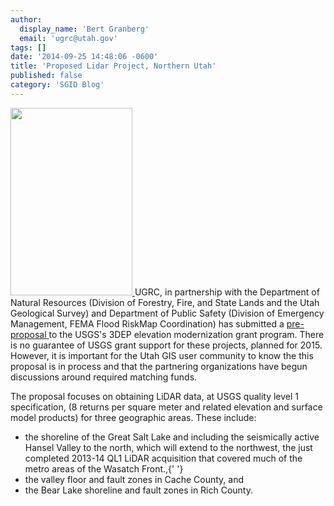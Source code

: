 ```yaml
---
author:
  display_name: 'Bert Granberg'
  email: 'ugrc@utah.gov'
tags: []
date: '2014-09-25 14:48:06 -0600'
title: 'Proposed Lidar Project, Northern Utah'
published: false
category: 'SGID Blog'
---
```



<p>
  <a href="/images/404.png">
    <img
      src="/images/404.png"
      alt=""
      title="ProposedLidarAreas2015"
      width="195"
      height="300"
      class="inline-text-right"
    />
  </a>
  UGRC, in partnership with the Department of Natural Resources (Division of Forestry, Fire, and State Lands and the Utah
  Geological Survey) and Department of Public Safety (Division of Emergency Management, FEMA Flood RiskMap Coordination)
  has submitted a <a href="https://docs.google.com/document/d/17l9lXmchIHTcPxj4tCKaB_yF0CIowkNxU_KZYij0Dg4/edit?usp=sharing">
    pre-proposal
  </a> to the USGS's 3DEP elevation modernization grant program. There is no guarantee of USGS grant support for these projects,
  planned for 2015. However, it is important for the Utah GIS user community to know the this proposal is in process and
  that the partnering organizations have begun discussions around required matching funds.
</p>
<p>
  The proposal focuses on obtaining LiDAR data, at USGS quality level 1 specification, (8 returns per square meter and
  related elevation and surface model products) for three geographic areas. These include:
</p>
<ul>
  <li>
    the shoreline of the Great Salt Lake and including the seismically active Hansel Valley to the north, which will
    extend to the northwest, the just completed 2013-14 QL1 LiDAR acquisition that covered much of the metro areas of
    the Wasatch Front.,{' '}
  </li>
  <li>the valley floor and fault zones in Cache County, and</li>
  <li>the Bear Lake shoreline and fault zones in Rich County.</li>
</ul>

<Contacts subject={frontmatter.title} contactKey="elevation" />

